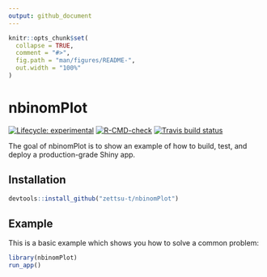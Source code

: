 ---
output: github_document
---

<!-- README.md is generated from README.Rmd. Please edit that file -->

```{r, include = FALSE}
knitr::opts_chunk$set(
  collapse = TRUE,
  comment = "#>",
  fig.path = "man/figures/README-",
  out.width = "100%"
)
```

# nbinomPlot

<!-- badges: start -->
[![Lifecycle: experimental](https://img.shields.io/badge/lifecycle-experimental-orange.svg)](https://lifecycle.r-lib.org/articles/stages.html#experimental)
[![R-CMD-check](https://github.com/zettsu-t/nbinomPlot/workflows/R-CMD-check/badge.svg)](https://github.com/zettsu-t/nbinomPlot/actions)
[![Travis build status](https://travis-ci.com/zettsu-t/nbinomPlot.svg?branch=master)](https://travis-ci.com/zettsu-t/nbinomPlot)
<!-- badges: end -->

The goal of nbinomPlot is to show an example of how to build, test, and deploy a production-grade Shiny app.

## Installation

``` r
devtools::install_github("zettsu-t/nbinomPlot")
```

## Example

This is a basic example which shows you how to solve a common problem:

```{r example, echo = TRUE, eval = FALSE}
library(nbinomPlot)
run_app()
```
